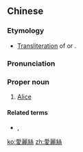 ==Chinese==
{{zh-forms|s=爱丽丝}}

===Etymology===
* [[transliteration|Transliteration]] of {{etyl|en|zh}} {{m|en|Alice}} or {{etyl|fr|zh}} {{m|fr|Alice}}.

===Pronunciation===
{{zh-pron
|m=Aìlìsī
|c=oi3 lai6 si1
|cat=pn
}}

===Proper noun===
{{zh-proper noun}}

# [[Alice]]

====Related terms====
* {{zh-l|艾麗絲}}, {{zh-l|阿麗絲}}

{{zh-cat|English female given names}}

[[ko:愛麗絲]]
[[zh:愛麗絲]]